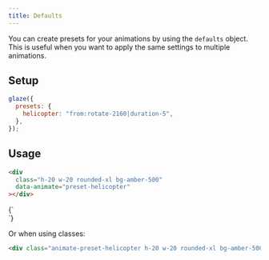 ```yaml
---
title: Defaults
---
```



You can create presets for your animations by using the `defaults` object. This
is useful when you want to apply the same settings to multiple animations.

## Setup

```js copy
glaze({
  presets: {
    helicopter: "from:rotate-2160|duration-5",
  },
});
```

## Usage

```html copy
<div
  class="h-20 w-20 rounded-xl bg-amber-500"
  data-animate="preset-helicopter"
></div>
```

<Example>
  {`
  <div
    class="h-20 w-20 rounded-xl bg-amber-500"
    data-animate="preset-helicopter"
  ></div>
`}
</Example>

Or when using classes:

```html copy
<div class="animate-preset-helicopter h-20 w-20 rounded-xl bg-amber-500"></div>
```
